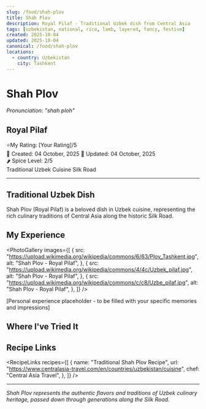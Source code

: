 ```yaml
---
slug: /food/shah-plov
title: Shah Plov
description: Royal Pilaf - Traditional Uzbek dish from Central Asia
tags: [uzbekistan, national, rice, lamb, layered, fancy, festive]
created: 2025-10-04
updated: 2025-10-04
canonical: /food/shah-plov
locations:
  - country: Uzbekistan
    city: Tashkent
---
```



# Shah Plov

_Pronunciation: "shah ploh"_

## Royal Pilaf

<div className="food-rating">
  <span className="star">⭐</span>My Rating: [Your Rating]/5
</div>

<div className="food-metadata">
  <span className="food-date">📅 Created: 04 October, 2025</span>
  <span className="food-date">🔄 Updated: 04 October, 2025</span>
</div>

<div className="spice-level">🌶️ Spice Level: 2/5</div>

<div className="food-tags">
  <span className="food-tag">Traditional</span>
  <span className="food-tag">Uzbek Cuisine</span>
  <span className="food-tag">Silk Road</span>
</div>

---

## Traditional Uzbek Dish

Shah Plov (Royal Pilaf) is a beloved dish in Uzbek cuisine, representing the rich culinary traditions of Central Asia along the historic Silk Road.

## My Experience

<PhotoGallery
  images={[
    {
      src: "https://upload.wikimedia.org/wikipedia/commons/6/63/Plov_Tashkent.jpg",
      alt: "Shah Plov - Royal Pilaf",
    },
    {
      src: "https://upload.wikimedia.org/wikipedia/commons/4/4c/Uzbek_pilaf.jpg",
      alt: "Shah Plov - Royal Pilaf",
    },
    {
      src: "https://upload.wikimedia.org/wikipedia/commons/c/c8/Uzbe_pilaf.jpg",
      alt: "Shah Plov - Royal Pilaf",
    },
  ]}
/>

[Personal experience placeholder - to be filled with your specific memories and impressions]

## Where I've Tried It

<MapEmbed
  location="Tashkent, Uzbekistan"
  description="Traditional preparation across Uzbekistan"
/>

## Recipe Links

<RecipeLinks
  recipes={[
    {
      name: "Traditional Shah Plov Recipe",
      url: "https://www.centralasia-travel.com/en/countries/uzbekistan/cuisine",
      chef: "Central Asia Travel",
    },
  ]}
/>

---

_Shah Plov represents the authentic flavors and traditions of Uzbek culinary heritage, passed down through generations along the Silk Road._

